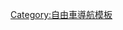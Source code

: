{{Navbox
| name  = 环法自行车赛
| state = {{{state|autocollapse}}}
| basestyle = background:#FFDB00
| title = [[环法自行车赛]]
| titlestyle = background:#FFDB00
| listclass = hlist

| group1 = 年份
| list1 =
* [[1903年环法自行车赛|1903]]
* {{tsl|en|1904 Tour de France|1904年环法自行车赛|1904}}
* {{tsl|en|1905 Tour de France|1905年环法自行车赛|1905}}
* {{tsl|en|1906 Tour de France|1906年环法自行车赛|1906}}
* {{tsl|en|1907 Tour de France|1907年环法自行车赛|1907}}
* {{tsl|en|1908 Tour de France|1908年环法自行车赛|1908}}
* {{tsl|en|1909 Tour de France|1909年环法自行车赛|1909}}
* {{tsl|en|1910 Tour de France|1910年环法自行车赛|1910}}
* {{tsl|en|1911 Tour de France|1911年环法自行车赛|1911}}
* {{tsl|en|1912 Tour de France|1912年环法自行车赛|1912}}
* {{tsl|en|1913 Tour de France|1913年环法自行车赛|1913}}
* {{tsl|en|1914 Tour de France|1914年环法自行车赛|1914}}
* <span style="color:grey">''1915''</span>
* <span style="color:grey">''1916''</span>
* <span style="color:grey">''1917''</span>
* <span style="color:grey">''1918''</span>
* {{tsl|en|1919 Tour de France|1919年环法自行车赛|1919}}
* {{tsl|en|1920 Tour de France|1920年环法自行车赛|1920}}
* {{tsl|en|1921 Tour de France|1921年环法自行车赛|1921}}
* {{tsl|en|1922 Tour de France|1922年环法自行车赛|1922}}
* {{tsl|en|1923 Tour de France|1923年环法自行车赛|1923}}
* {{tsl|en|1924 Tour de France|1924年环法自行车赛|1924}}
* {{tsl|en|1925 Tour de France|1925年环法自行车赛|1925}}
* {{tsl|en|1926 Tour de France|1926年环法自行车赛|1926}}
* {{tsl|en|1927 Tour de France|1927年环法自行车赛|1927}}
* {{tsl|en|1928 Tour de France|1928年环法自行车赛|1928}}
* {{tsl|en|1929 Tour de France|1929年环法自行车赛|1929}}
* {{tsl|en|1930 Tour de France|1930年环法自行车赛|1930}}
* {{tsl|en|1931 Tour de France|1931年环法自行车赛|1931}}
* {{tsl|en|1932 Tour de France|1932年环法自行车赛|1932}}
* {{tsl|en|1933 Tour de France|1933年环法自行车赛|1933}}
* {{tsl|en|1934 Tour de France|1934年环法自行车赛|1934}}
* {{tsl|en|1935 Tour de France|1935年环法自行车赛|1935}}
* {{tsl|en|1936 Tour de France|1936年环法自行车赛|1936}}
* {{tsl|en|1937 Tour de France|1937年环法自行车赛|1937}}
* {{tsl|en|1938 Tour de France|1938年环法自行车赛|1938}}
* {{tsl|en|1939 Tour de France|1939年环法自行车赛|1939}}
* <span style="color:grey">''1940''</span>
* <span style="color:grey">''1941''</span>
* <span style="color:grey">''1942''</span>
* <span style="color:grey">''1943''</span>
* <span style="color:grey">''1944''</span>
* <span style="color:grey">''1945''</span>
* <span style="color:grey">''1946''</span>
**{{tsl|en|Tour de France during World War II|二战期间的环法自行车赛|二战期间}}
* {{tsl|en|1947 Tour de France|1947年环法自行车赛|1947}}
* {{tsl|en|1948 Tour de France|1948年环法自行车赛|1948}}
* {{tsl|en|1949 Tour de France|1949年环法自行车赛|1949}}
* {{tsl|en|1950 Tour de France|1950年环法自行车赛|1950}}
* {{tsl|en|1951 Tour de France|1951年环法自行车赛|1951}}
* {{tsl|en|1952 Tour de France|1952年环法自行车赛|1952}}
* {{tsl|en|1953 Tour de France|1953年环法自行车赛|1953}}
* {{tsl|en|1954 Tour de France|1954年环法自行车赛|1954}}
* {{tsl|en|1955 Tour de France|1955年环法自行车赛|1955}}
* {{tsl|en|1956 Tour de France|1956年环法自行车赛|1956}}
* {{tsl|en|1957 Tour de France|1957年环法自行车赛|1957}}
* {{tsl|en|1958 Tour de France|1958年环法自行车赛|1958}}
* {{tsl|en|1959 Tour de France|1959年环法自行车赛|1959}}
* {{tsl|en|1960 Tour de France|1960年环法自行车赛|1960}}
* {{tsl|en|1961 Tour de France|1961年环法自行车赛|1961}}
* {{tsl|en|1962 Tour de France|1962年环法自行车赛|1962}}
* {{tsl|en|1963 Tour de France|1963年环法自行车赛|1963}}
* {{tsl|en|1964 Tour de France|1964年环法自行车赛|1964}}
* {{tsl|en|1965 Tour de France|1965年环法自行车赛|1965}}
* {{tsl|en|1966 Tour de France|1966年环法自行车赛|1966}}
* {{tsl|en|1967 Tour de France|1967年环法自行车赛|1967}}
* {{tsl|en|1968 Tour de France|1968年环法自行车赛|1968}}
* {{tsl|en|1969 Tour de France|1969年环法自行车赛|1969}}
* {{tsl|en|1970 Tour de France|1970年环法自行车赛|1970}}
* {{tsl|en|1971 Tour de France|1971年环法自行车赛|1971}}
* {{tsl|en|1972 Tour de France|1972年环法自行车赛|1972}}
* {{tsl|en|1973 Tour de France|1973年环法自行车赛|1973}}
* {{tsl|en|1974 Tour de France|1974年环法自行车赛|1974}}
* {{tsl|en|1975 Tour de France|1975年环法自行车赛|1975}}
* {{tsl|en|1976 Tour de France|1976年环法自行车赛|1976}}
* {{tsl|en|1977 Tour de France|1977年环法自行车赛|1977}}
* {{tsl|en|1978 Tour de France|1978年环法自行车赛|1978}}
* {{tsl|en|1979 Tour de France|1979年环法自行车赛|1979}}
* {{tsl|en|1980 Tour de France|1980年环法自行车赛|1980}}
* {{tsl|en|1981 Tour de France|1981年环法自行车赛|1981}}
* {{tsl|en|1982 Tour de France|1982年环法自行车赛|1982}}
* {{tsl|en|1983 Tour de France|1983年环法自行车赛|1983}}
* {{tsl|en|1984 Tour de France|1984年环法自行车赛|1984}}
* {{tsl|en|1985 Tour de France|1985年环法自行车赛|1985}}
* {{tsl|en|1986 Tour de France|1986年环法自行车赛|1986}}
* {{tsl|en|1987 Tour de France|1987年环法自行车赛|1987}}
* {{tsl|en|1988 Tour de France|1988年环法自行车赛|1988}}
* {{tsl|en|1989 Tour de France|1989年环法自行车赛|1989}}
* {{tsl|en|1990 Tour de France|1990年环法自行车赛|1990}}
* {{tsl|en|1991 Tour de France|1991年环法自行车赛|1991}}
* {{tsl|en|1992 Tour de France|1992年环法自行车赛|1992}}
* {{tsl|en|1993 Tour de France|1993年环法自行车赛|1993}}
* {{tsl|en|1994 Tour de France|1994年环法自行车赛|1994}}
* {{tsl|en|1995 Tour de France|1995年环法自行车赛|1995}}
* {{tsl|en|1996 Tour de France|1996年环法自行车赛|1996}}
* {{tsl|en|1997 Tour de France|1997年环法自行车赛|1997}}
* {{tsl|en|1998 Tour de France|1998年环法自行车赛|1998}}
* {{tsl|en|1999 Tour de France|1999年环法自行车赛|1999}}
* {{tsl|en|2000 Tour de France|2000年环法自行车赛|2000}}
* {{tsl|en|2001 Tour de France|2001年环法自行车赛|2001}}
* [[2002年環法單車賽|2002]]
* {{tsl|en|2003 Tour de France|2003年环法自行车赛|2003}}
* [[2004年环法自行车赛|2004]]
* [[2005年环法自行车赛|2005]]
* [[2006年环法自行车赛|2006]]
* [[2007年环法自行车赛|2007]]
* {{tsl|en|2008 Tour de France|2008年环法自行车赛|2008}}
* [[2009年环法自行车赛|2009]]
* [[2010年环法自行车赛|2010]]
* [[2011年环法自行车赛|2011]]
* [[2012年环法自行车赛|2012]]
* [[2013年环法自行车赛|2013]]
* [[2014年环法自行车赛|2014]]
* [[2015年环法自行车赛|2015]]
* [[2016年环法自行车赛|2016]]
* [[2017年环法自行车赛|2017]]
* [[2018年环法自行车赛|2018]]
* [[2019年环法自行车赛|2019]]
* [[2020年环法自行车赛|2020]]
* [[2021年环法自行车赛|2021]]
| group3 = 各个成绩榜<br /><small>(彩色运动衫)</small>
| list3 = {{Navbox|subgroup
  | basestyle = background:#FFDB00
  | group1 = 當前
  | list1 = {{navbox with columns|subgroup|fullwidth=yes|colstyle=background:#F7F7F7; text-align:center
    |col1 = [[File:Jersey yellow.svg|link=General classification in the Tour de France|25px|alt=Yellow jersey]]<div style="margin-top:2px; line-height:110%">[[环法自行车赛总成绩榜|总成绩榜]]<br/><small>(黄衫)</small></div>
    |col2 = [[File:Jersey green.svg|25px|link=Points classification in the Tour de France|alt=Green jersey]]<div style="margin-top:2px; line-height:110%">{{tsl|en|Points classification in the Tour de France|环法自行车赛冲刺积分榜|冲刺积分榜}}<br/><small>(绿衫)</small></div>
    |col3 = [[File:Jersey polkadot.svg|25px|link=Mountains classification in the Tour de France|alt=Polka-dot jersey]]<div style="margin-top:2px; line-height:110%">{{tsl|en|Mountains classification in the Tour de France|环法自行车赛爬坡积分榜|爬坡积分榜}}<br/><small>(红色圆点衫)</small></div>
    |col4 = [[File:Jersey white.svg|25px|link=Young rider classification in the Tour de France|alt=White jersey]]<div style="margin-top:2px; line-height:110%">{{tsl|en|Young rider classification in the Tour de France|环法自行车赛年轻车手积分榜|年轻车手积分榜}}<br/><small>(白衫)</small></div>
    |col5 = [[File:Jersey yellow number.svg|25px|link=Team classification in the Tour de France|alt=Jersey with yellow numbers]]<div style="margin-top:2px; line-height:110%">{{tsl|en|Team classification in the Tour de France|环法自行车赛车队积分榜|车队积分榜}}<br/><small>(黄底数字衫)</small></div>
    |col6 = [[File:Jersey red number.svg|25px|link=Combativity award in the Tour de France|alt=Jersey with red numbers]]<div style="margin-top:2px; line-height:110%">{{tsl|en|Combativity award in the Tour de France|环法自行车赛敢斗奖|敢斗奖}}<br/><small>(红底数字衫)</small></div>
    }}

  | group2 = 已取消
  | list2 = <div style="text-align:center">
: [[File:Jersey combined.svg|link=Combination classification in the Tour de France|25px|alt=Multi-colored jersey]]&nbsp;{{tsl|en|Combination classification in the Tour de France|环法自行车赛混合积分榜|混合积分榜}}&nbsp;<small>(混合衫)</small>
: [[File:Jersey red.svg|25px|link=Intermediate sprints classification in the Tour de France|alt=Red jersey]]&nbsp;{{tsl|en|Intermediate sprints classification in the Tour de France|环法自行车赛中级冲刺榜|中级冲刺榜}}&nbsp;<small>(红杉)</small>
</div>
  }}

| group4 = 主管
| list4  =
*1903–1935：{{tsl|en|Henri Desgrange|亨利·德斯格兰奇}}
*1936–1961：{{tsl|en|Jacques Goddet|雅克·戈德特}}
*1962–1986：{{tsl|en|Jacques Goddet|雅克·戈德特}}和{{tsl|en|Félix Lévitan|费利克斯·列维坦}}
*1987：让-弗朗索瓦·纳盖-拉迪盖（Jean-François Naquet-Radiguet）
*1988：泽维尔·卢伊（Xavier Louy）
*1989–2006：{{tsl|en|Jean-Marie Leblanc|让-玛丽·勒布朗克}}
*2007–：[[克里斯蒂安·普吕多姆]]

| group5 = 終點
| list5  =
*1903–1967：[[王子公园体育场]]
*1968–1974：[[文森体育场]]
*1975–：[[香榭丽舍大街]]
<!-- 
| group6 = 列表
| list6  =
*[[List of Tour de France general classification winners|General classification winners]]
*[[List of Tour de France secondary classification winners|Secondary classification winners]]
*[[List of Tour de France Grands Départs|Grands Départs]]
*[[Tour de France records and statistics|Records and statistics]]
*[[List of mountain passes and hills in the Tour de France|Mountain passes and hills]]

| group7 = 條目與專題
| list7  =
*[[Tour de France during World War II|During World War II]]
*[[Yellow jersey statistics]]
*[[Lanterne rouge]]
*[[Doping at the Tour de France|Doping]]
*''[[Hors catégorie]]''
*[[Souvenir Jacques Goddet]]
*[[Souvenir Henri Desgrange]]

| group8 = 相關條目
| list8  =
*[[Didi Senft]]
*[[Géo Lefèvre]]
*[[La Course by Le Tour de France]]
*[[Tour de l'Avenir]]
 -->
}}<noinclude>

{{collapsible option}}
[[Category:Tour de France navigational boxes| ]]
{{collapsible option}}
[[Category:自由車導航模板]]
</noinclude>
